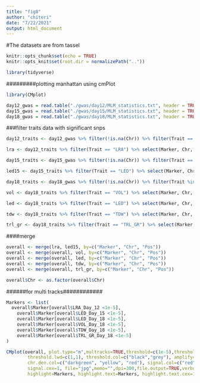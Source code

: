 ```yaml
---
title: "fig8"
author: "chiteri"
date: "7/22/2021"
output: html_document
---
```

#The datasets are from tassel

```r
knitr::opts_chunk$set(echo = TRUE)
knitr::opts_knit$set(root.dir = normalizePath(".."))

```

```r
library(tidyverse)

```

#########plotting manhattan using cmPlot
```r
library(CMplot)
```

```r
day12_gwas = read.table("./gwas/day12/MLM_statistics.txt", header = TRUE, sep = "\t")
day15_gwas = read.table("./gwas/day15/MLM_statistics.txt", header = TRUE, sep = "\t")
day18_gwas = read.table("./gwas/day18/MLM_statistics.txt", header = TRUE, sep = "\t")
```

###filter traits data with significant snps
```r
day12_traits <- day12_gwas %>% filter(!is.na(Chr)) %>% filter(Trait == "LRA")

lra <- day12_traits %>% filter(Trait == "LRA") %>% select(Marker, Chr, Pos, p) %>% dplyr::rename(LRA_Day_12 = "p")

day15_traits <- day15_gwas %>% filter(!is.na(Chr)) %>% filter(Trait == "LED")

led15 <- day15_traits %>% filter(Trait == "LED") %>% select(Marker, Chr, Pos, p) %>% dplyr::rename(LED_Day_15 = "p")

day18_traits <- day18_gwas %>% filter(!is.na(Chr)) %>% filter(Trait %in% c("TRL_GR", "LED", "TDW", "VOL"))

vol <- day18_traits %>% filter(Trait == "VOL") %>% select(Marker, Chr, Pos, p) %>% dplyr::rename(VOL = "p")

led <- day18_traits %>% filter(Trait == "LED") %>% select(Marker, Chr, Pos, p) %>% dplyr::rename(LED = "p")

tdw <- day18_traits %>% filter(Trait == "TDW") %>% select(Marker, Chr, Pos, p) %>% dplyr::rename(TDW = "p")

trl_gr <- day18_traits %>% filter(Trait == "TRL_GR") %>% select(Marker, Chr, Pos, p) %>% dplyr::rename(TRL_GR = "p")

```

####merge
```r
overall <- merge(lra, led15, by=c("Marker", "Chr", "Pos"))
overall <- merge(overall, vol, by=c("Marker", "Chr", "Pos"))
overall <- merge(overall, led, by=c("Marker", "Chr", "Pos"))
overall <- merge(overall, tdw, by=c("Marker", "Chr", "Pos"))
overall <- merge(overall, trl_gr, by=c("Marker", "Chr", "Pos"))

overall$Chr <- as.factor(overall$Chr)
```

######for multi tracks############
```r
Markers <- list(
  overall$Marker[overall$LRA_Day_12 <1e-5],
	overall$Marker[overall$LED_Day_15 <1e-5],
	overall$Marker[overall$LED_Day_18 <1e-5],
	overall$Marker[overall$VOL_Day_18 <1e-5],
	overall$Marker[overall$TDW_Day_18 <1e-5],
	overall$Marker[overall$TRL_GR_Day_18 <1e-5]
)

CMplot(overall, plot.type="m",multracks=TRUE,threshold=c(1e-5),threshold.lty=c(1,2), 
        threshold.lwd=c(1,1), threshold.col=c("black","grey"), amplify=TRUE,bin.size=1e6,
        chr.den.col=c("darkgreen", "yellow", "red"), signal.col=c("red","green","blue"),
        signal.cex=1, file="jpg",memo="",dpi=300,file.output=TRUE,verbose=TRUE,
        highlight=Markers, highlight.text=Markers, highlight.text.cex=1, ylab.pos = 2)


```

